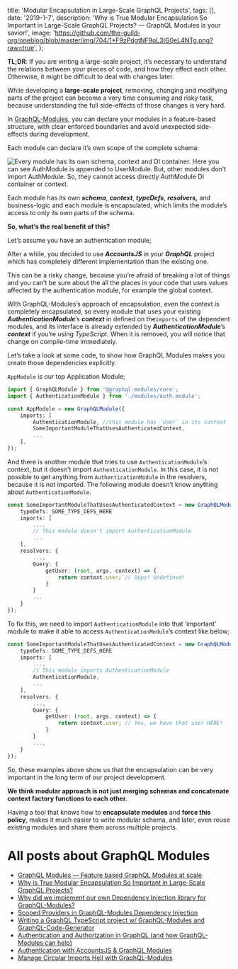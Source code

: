 
  title: 'Modular Encapsulation in Large-Scale GraphQL Projects',
  tags: [],
  date: '2019-1-7',
  description:
    'Why is True Modular Encapsulation So Important in Large-Scale GraphQL Projects? — GraphQL Modules is your savior!',
  image:
    'https://github.com/the-guild-org/oneblog/blob/master/img/704/1*F9zPdgtNF9oL3IG0eL4NTg.png?raw=true',
};


**TL;DR**: If you are writing a large-scale project, it’s necessary to understand the relations between your pieces of code, and how they effect each other. Otherwise, it might be difficult to deal with changes later.

While developing a **large-scale project**, removing, changing and modifying parts of the project can become a very time consuming and risky task, because understanding the full side-effects of those changes is very hard.

In [GraphQL-Modules](https://graphql-modules.com/), you can declare your modules in a feature-based structure, with clear enforced boundaries and avoid unexpected side-effects during development.

Each module can declare it’s own scope of the complete schema:

![](https://github.com/the-guild-org/oneblog/blob/master/img/704/1*ZtOhO2PCRh6FDQanTk_yug.png?raw=true 'Every module has its own schema, context and DI container. Here you can see AuthModule is appended to UserModule. But, other modules don’t import AuthModule. So, they cannot access directly AuthModule DI container or context.')

Each module has its own **_schema_**, **_context_**, **_typeDefs_**, **_resolvers,_** and business-logic and each module is encapsulated, which limits the module’s access to only its own parts of the schema.

**So, what’s the real benefit of this?**

Let’s assume you have an authentication module;

After a while, you decided to use **_AccountsJS_** in your **_GraphQL_** project which has completely different implementation than the existing one.

This can be a risky change, because you’re afraid of breaking a lot of things and you can’t be sure about the all the places in your code that uses values affected by the authentication module, for example the global context.

With GraphQL-Modules’s approach of encapsulation, even the context is completely encapsulated, so every module that uses your existing **_AuthenticationModule_**’s **_context_** in defined on the`imports` of the dependent modules, and its interface is already extended by **_AuthenticationModule_**’s **_context_** if you’re using _TypeScript_. When it is removed, you will notice that change on compile-time immediately.

Let’s take a look at some code, to show how GraphQL Modules makes you create those dependencies explicitly.

`AppModule` is our top Application Module;

```typescript
import { GraphQLModule } from '@graphql-modules/core';
import { AuthenticationModule } from './modules/auth.module';

const AppModule = new GraphQLModule({
    imports: [
        AuthenticationModule, //this module has `user` in its context
        SomeImportantModuleThatUsesAuthenticatedContext,
        ...
    ],
});

```

And there is another module that tries to use `AuthenticationModule`’s context, but it doesn’t import `AuthenticationModule`. In this case, it is not possible to get anything from `AuthenticationModule` in the resolvers, because it is not imported. The following module doesn’t know anything about `AuthenticationModule`.

```typescript
const SomeImportantModuleThatUsesAuthenticatedContext = new GraphQLModule({
    typeDefs: SOME_TYPE_DEFS_HERE
    imports: [
        ...,
        // This module doesn't import AuthenticationModule
        ...
    ],
    resolvers: {
        ...,
        Query: {
            getUser: (root, args, context) => {
                return context.user; // Oops! Undefined!
            }
        }
        ...
    }
});
```

To fix this, we need to import `AuthenticationModule` into that ‘important’ module to make it able to access `AuthenticationModule`’s context like below;

```typescript
const SomeImportantModuleThatUsesAuthenticatedContext = new GraphQLModule({
    typeDefs: SOME_TYPE_DEFS_HERE
    imports: [
        ...,
        // This module imports AuthenticationModule
        AuthenticationModule,
        ...
    ],
    resolvers: {
        ...,
        Query: {
            getUser: (root, args, context) => {
                return context.user; // Yes, we have that user HERE!
            }
        }
        ...,
    }
});
```

So, these examples above show us that the encapsulation can be very important in the long term of our project development.

**We think modular approach is not just merging schemas and concatenate context factory functions to each other.**

Having a tool that knows how to **encapsulate modules** and **force this policy**, makes it much easier to write modular schema, and later, even reuse existing modules and share them across multiple projects.

# All posts about GraphQL Modules

- [GraphQL Modules — Feature based GraphQL Modules at scale](https://medium.com/the-guild/graphql-modules-feature-based-graphql-modules-at-scale-2d7b2b0da6da)
- [Why is True Modular Encapsulation So Important in Large-Scale GraphQL Projects?](https://medium.com/the-guild/why-is-true-modular-encapsulation-so-important-in-large-scale-graphql-projects-ed1778b03600)
- [Why did we implement our own Dependency Injection library for GraphQL-Modules?](https://medium.com/p/f25a234a9762)
- [Scoped Providers in GraphQL-Modules Dependency Injection](https://medium.com/p/949cd2588e0)
- [Writing a GraphQL TypeScript project w/ GraphQL-Modules and GraphQL-Code-Generator](https://medium.com/the-guild/writing-strict-typed-graphql-typescript-project-w-graphql-modules-and-graphql-code-generator-c22f6caa17b8)
- [Authentication and Authorization in GraphQL (and how GraphQL-Modules can help)](https://medium.com/the-guild/authentication-and-authorization-in-graphql-and-how-graphql-modules-can-help-fadc1ee5b0c2)
- [Authentication with AccountsJS & GraphQL Modules](https://medium.com/the-guild/authentication-with-accountsjs-graphql-modules-e0fb9799a9da)
- [Manage Circular Imports Hell with GraphQL-Modules](https://medium.com/the-guild/manage-circular-imports-hell-with-graphql-modules-4b1611dee781)
